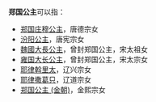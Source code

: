 '''郑国公主'''可以指：
*[[郑国庄穆公主|郑国庄穆公主]]，唐德宗女
*[[汾阳公主|汾阳公主]]，唐宪宗女
*[[魏國大長公主|魏國大長公主]]，曾封郑国公主，宋太祖女
*[[雍国大长公主|雍国大长公主]]，曾封郑国公主，宋太宗女
*[[耶律斡里太|耶律斡里太]]，辽兴宗女
*[[耶律撒葛只|耶律撒葛只]]，辽道宗女
*[[郑国公主_(金朝)|郑国公主 (金朝)]]，金熙宗女

{{Disambig|Cat=公主封号消歧义}}